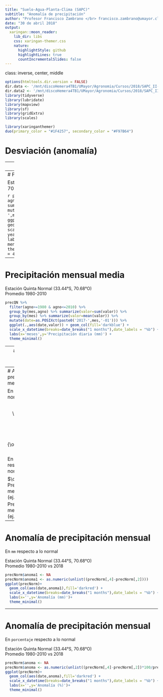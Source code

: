 ```yaml
---
title: "Suelo-Agua-Planta-Clima (SAPC)"
subtitle: "Anomalía de precipitación"
author: "Profesor Francisco Zambrano </br> francisco.zambrano@umayor.cl"
date: "30 de abril 2018"
output:
  xaringan::moon_reader:
    lib_dir: libs
    css: xaringan-themer.css
    nature:
      highlightStyle: github
      highlightLines: true
      countIncrementalSlides: false
---
```

class: inverse, center, middle

```r
options(htmltools.dir.version = FALSE)
dir.data <- '/mnt/discoHemera4TB1/UMayor/Agronomia/Cursos/2018/SAPC_II-2018/Clases/Clima_1/data/'
dir.data2 <- '/mnt/discoHemera4TB1/UMayor/Agronomia/Cursos/2018/SAPC_II-2018/Clases/Clima_2/data/'
library(tidyverse)
library(lubridate)
library(mapview)
library(sf)
library(gridExtra)
library(scales)
```

```r
library(xaringanthemer)
duo(primary_color = "#1F4257", secondary_color = "#F97B64")
```

# Desviación (anomalía)

---
# Precipitación diaria

Estación Quinta Normal (33.44°S, 70.68°O)

```r
precQN <- read.csv(paste0(dir.data2,'pp_quinta_normal.csv'),dec=',')
precQN %>% 
  mutate(date=as.Date(paste0(agno,'-',mes,'-',dia))) %>% 
  ggplot(.,aes(date,valor)) + geom_col(colour='darkblue') +
  labs(x='dias',y='Precipitación diaria (mm)') +
  theme_minimal()
```
---
# Precipitación mensual

Estación Quinta Normal (33.44°S, 70.68°O)

```r
precQN %>% 
  filter(agno>=1980 & agno<=2010) %>% 
  group_by(agno,mes) %>% summarize(valor=sum(valor)) %>% 
  mutate(date=as.POSIXct(paste0(agno,'-',mes,'-01'))) %>% 
  ggplot(.,aes(date,valor)) + geom_col(colour='darkblue') +
  scale_x_datetime(breaks=date_breaks("2 years"),date_labels = "%Y") +
  labs(x='meses',y='Precipitación mensual (mm)') +
  theme_minimal() +
  theme(axis.text.x = element_text(angle = 45))
```

---
# Precipitación mensual media 

Estación Quinta Normal (33.44°S, 70.68°O)  
Promedio 1980-2010


```r
precQN %>% 
  filter(agno>=1980 & agno<=2010) %>% 
  group_by(mes,agno) %>% summarize(valor=sum(valor)) %>%
  group_by(mes) %>% summarize(valor=mean(valor)) %>% 
  mutate(date=as.POSIXct(paste0('2017-',mes,'-01'))) %>% 
  ggplot(.,aes(date,valor)) + geom_col(fill='darkblue') +
  scale_x_datetime(breaks=date_breaks("1 months"),date_labels = "%b") +
  labs(x='meses',y='Precipitación diaria (mm)') +
  theme_minimal()
```

---
# Anomalía de precipitación mensual

Estación Quinta Normal (33.44°S, 70.68°O)  
Promedio 1980-2010 vs 2018

```r
precNorm <- precQN %>% 
  filter(agno>=1980 & agno<=2010) %>% 
  group_by(mes,agno) %>% 
  summarize(PP=sum(valor)) %>% 
  group_by(mes) %>% 
  summarize(PPmed=mean(PP)) %>% 
  mutate(date=as.POSIXct(paste0('2018-',mes,'-01'))) 

prec2018 <- precQN %>% 
  filter(agno>=2018) %>% 
  group_by(mes) %>% summarize(PP=sum(valor)) 

precNorm$PP2018 <- NA
precNorm$PP2018[1:6] <- prec2018$PP
precNorm$PP2018[5:8] <- c(11.3,48.8,50.6,9.5)

ggplot(precNorm)+
  geom_col(aes(date,PP2018,fill='darkblue')) +
  geom_line(aes(date,PPmed,colour='red'),size=2) +
  scale_fill_manual(labels='Precipitación mensual 2018',values='darkblue') +
  scale_colour_manual(labels='Precipitación normal (1980-2010)',values='red')+
  scale_x_datetime(breaks=date_breaks("1 months"),date_labels = "%b") +
  labs(x='',y='Precipitación (mm)')+
  theme_minimal()+
  theme(legend.position = c(0.2,0.7),
        legend.title = element_blank())
```
---
# Anomalía de precipitación mensual

En `mm` respecto a lo normal

$$A = PP_i-\overline{PP}$$

$$D(\%) = \frac{PP_i-\overline{PP}}{\overline{PP}}\cdot 100$$
En `porcentaje` respecto a lo normal

$\overline{PP}$: Precipitación media mensual histórica (ej. 30 años)  
$PP_i$: Precipitación mensual del mes i (ej. enero 2018)  
---
# Anomalía de precipitación mensual

En `mm` respecto a lo normal  

Estación Quinta Normal (33.44°S, 70.68°O)  
Promedio 1980-2010 vs 2018

```r
precNorm$anoma1 <- NA
precNorm$anoma1 <- as.numeric(unlist((precNorm[,4]-precNorm[,2])))
ggplot(precNorm)+
  geom_col(aes(date,anoma1),fill='darkred') +
  scale_x_datetime(breaks=date_breaks("1 months"),date_labels = "%b") +
  labs(x='',y='Anomalía (mm)')+
  theme_minimal()

```
---
# Anomalía de precipitación mensual

En `porcentaje` respecto a lo normal

Estación Quinta Normal (33.44°S, 70.68°O)  
Promedio 1980-2010 vs 2018

```r
precNorm$anoma <- NA
precNorm$anoma <- as.numeric(unlist((precNorm[,4]-precNorm[,2])*100/precNorm[,2]))
ggplot(precNorm)+
  geom_col(aes(date,anoma),fill='darkred') +
  scale_x_datetime(breaks=date_breaks("1 months"),date_labels = "%b") +
  labs(x='',y='Anomalía (%)')+
  theme_minimal()
```
